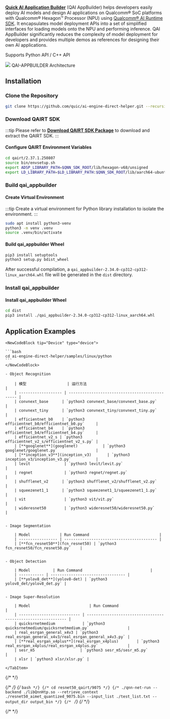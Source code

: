[**Quick AI Application Builder**](https://github.com/quic/ai-engine-direct-helper) (QAI AppBuilder) helps developers easily deploy AI models and design AI applications on Qualcomm® SoC platforms with Qualcomm® Hexagon™ Processor (NPU) using [Qualcomm® AI Runtime SDK](qairt-sdk#qairt).
It encapsulates model deployment APIs into a set of simplified interfaces for loading models onto the NPU and performing inference. QAI AppBuilder significantly reduces the complexity of model deployment for developers and provides multiple demos as references for designing their own AI applications.

Supports Python API / C++ API

<div style={{ textAlign: "center" }}>
  <img
    src="/en/img/dragon/q6a/qai_app_builder_1.webp"
    style={{ width: "65%" }}
  />
  QAI-APPBUILDER Architecture
</div>

## Installation

### Clone the Repository

<NewCodeBlock tip="Device" type="device">

```bash
git clone https://github.com/quic/ai-engine-direct-helper.git --recursive
```

</NewCodeBlock>

### Download QAIRT SDK

:::tip
Please refer to [**Download QAIRT SDK Package**](./qairt-install#download-qairt-sdk-package) to download and extract the QAIRT SDK.
:::

#### Configure QAIRT Environment Variables

<NewCodeBlock tip="Device" type="device">

```bash
cd qairt/2.37.1.250807
source bin/envsetup.sh
export ADSP_LIBRARY_PATH=$QNN_SDK_ROOT/lib/hexagon-v68/unsigned
export LD_LIBRARY_PATH=$LD_LIBRARY_PATH:$QNN_SDK_ROOT/lib/aarch64-ubuntu-gcc9.4:$QNN_SDK_ROOT/lib/aarch64-oe-linux-gcc11.2
```

</NewCodeBlock>

### Build qai_appbuilder

#### Create Virtual Environment

:::tip
Create a virtual environment for Python library installation to isolate the environment.
:::

<NewCodeBlock tip="Device" type="device">

```bash
sudo apt install python3-venv
python3 -m venv .venv
source .venv/bin/activate
```

</NewCodeBlock>

#### Build qai_appbuilder Wheel

<NewCodeBlock tip="Device" type="device">

```bash
pip3 install setuptools
python3 setup.py bdist_wheel
```

</NewCodeBlock>

After successful compilation, a `qai_appbuilder-2.34.0-cp312-cp312-linux_aarch64.whl` file will be generated in the `dist` directory.

### Install qai_appbuilder

#### Install qai_appbuilder Wheel

<NewCodeBlock tip="Device" type="device">

```bash
cd dist
pip3 install ./qai_appbuilder-2.34.0-cp312-cp312-linux_aarch64.whl
```

</NewCodeBlock>

## Application Examples

<Tabs>
    <TabItem value="QCS6490">

    <NewCodeBlock tip="Device" type="device">

    ```bash
    cd ai-engine-direct-helper/samples/linux/python
    ```
    </NewCodeBlock>

    - Object Recognition

        | 模型                  | 运行方法                                            |
        | ------------------- | ----------------------------------------------- |
        | convnext_base      | `python3 convnext_base/convnext_base.py`         |
        | convnext_tiny      | `python3 convnext_tiny/convnext_tiny.py`         |
        | efficientnet_b0    | `python3 efficientnet_b0/efficientnet_b0.py`     |
        | efficientnet_b4    | `python3 efficientnet_b4/efficientnet_b4.py`     |
        | efficientnet_v2_s | `python3 efficientnet_v2_s/efficientnet_v2_s.py` |
        | [**googlenet**](googlenet)           | `python3 googlenet/googlenet.py`                 |
        | [**inception_v3**](inception_v3)       | `python3 inception_v3/inception_v3.py`           |
        | levit               | `python3 levit/levit.py`                         |
        | regnet              | `python3 regnet/regnet.py`                       |
        | shufflenet_v2      | `python3 shufflenet_v2/shufflenet_v2.py`         |
        | squeezenet1_1      | `python3 squeezenet1_1/squeezenet1_1.py`         |
        | vit                 | `python3 vit/vit.py`                             |
        | wideresnet50        | `python3 wideresnet50/wideresnet50.py`           |


    - Image Segmentation

        | Model             | Run Command                               |
        | ----------------- | ----------------------------------------- |
        | [**fcn_resnet50**](fcn_resnet50) | `python3 fcn_resnet50/fcn_resnet50.py`    |


    - Object Detection

        | Model          | Run Command                              |
        | ----------- | --------------------------------- |
        | [**yolov8_det**](yolov8-det) | `python3 yolov8_det/yolov8_det.py` |


    - Image Super-Resolution

        | Model                          | Run Command                                                          |
        | --------------------------- | ------------------------------------------------------------- |
        | quicksrnetmedium            | `python3 quicksrnetmedium/quicksrnetmedium.py`                 |
        | real_esrgan_general_x4v3 | `python3 real_esrgan_general_x4v3/real_esrgan_general_x4v3.py` |
        | [**real_esrgan_x4plus**](real_esrgan_x4plus)        | `python3 real_esrgan_x4plus/real_esrgan_x4plus.py`             |
        | sesr_m5                    | `python3 sesr_m5/sesr_m5.py`                                   |
        | xlsr | `python3 xlsr/xlsr.py` |

    </TabItem>

{/* <TabItem value="QCS9075"> */}

{/* <NewCodeBlock tip="Device" type="device"> */}
{/* ```bash */}
{/* cd resnet50_qairt/9075 */}
{/* ./qnn-net-run --backend ./libQnnHtp.so --retrieve_context ./resnet50_aimet_quantized_9075.bin --input_list ./test_list.txt --output_dir output_bin */}
{/* ``` */}
{/* </NewCodeBlock> */}

{/* </TabItem> */}

</Tabs>
